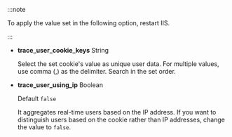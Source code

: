 :::note

To apply the value set in the following option, restart IIS.

:::

<!-- 

* **trace_user_enabled** <span class='type'>Boolean</span>

  기본값 `true`

  실시간 사용자 집계 여부를 설정합니다. `trace_user_cookie_keys` 옵션에 쿠키를 설정하지 않는 경우 IP 주소 기반으로 집계합니다.

-->

-   **trace_user_cookie_keys** <span class='type'>String</span>

    Select the set cookie's value as unique user data. For multiple values, use comma (,) as the delimiter. Search in the set order.

-   **trace_user_using_ip** <span class='type'>Boolean</span>

    Default `false`

    It aggregates real-time users based on the IP address. If you want to distinguish users based on the cookie rather than IP addresses, change the value to `false`.

<!-- 

* **trace_user_header_ticket** <span class='type'>Boolean</span>

  기본값 `false`

  사용자 구분을 HTTP 헤더의 특정 값으로 구분하고 싶을 때 사용할 HTTP 키 값을 설정합니다. `trace_user_using_ip` 옵션이 `true`인 경우 적용할 수 없습니다. HTTP 키를 찾지 못하는 경우 쿠키를 기준으로 사용자를 구분합니다.

* **trace\_user\_set\_cookie** <span class='type'>Boolean</span>

  기본값 `false`

  사용자 구분을 위해 쿠키에 'WHATAP' 키 이름으로 사용자 구분 값을 설정합니다. `trace_user_using_ip` 옵션이 `true`인 경우 적용할 수 없습니다. trace_user_header_ticket이 설정되는 경우 header key를 찾지 못하는 경우 설정됩니다.
HTTP 키를 찾지 못하는 경우 쿠키를 기준으로 사용자를 구분합니다.

* **trace_http_client_ip_header_key** <span class='type'>String</span>

  클라이언트 IP(Remote IP)의 정보를 특정 HTTP 헤더의 값으로 변경해 설정하는 기능입니다. 프록시(Proxy) 환경에서 `X-Forwarded-For` 헤더 값을 클라이언트 IP로 설정할 수 있습니다.

  WEB/WAS 앞에 L4와 같은 로드밸런서가 위치한 경우 클라이언트의 IP 주소가 아닌 L4의 IP 주소가 Remote Address가 되는 경우가 있습니다. 이 상황에서 실제 클라이언트 IP 정보가 http 헤더에 특정 키 값으로 기록되는 경우라면 해당 키 값으로 대체할 수 있습니다.

-->
